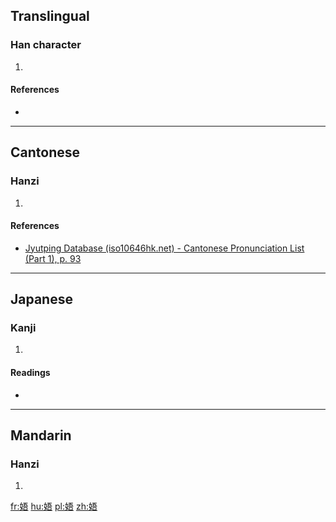 ==Translingual==

===Han character===
{{Han char|rn=38|rad=女|as=07|sn=10|four=|canj=女一一口 (VMMR)|ids=⿰[[女]][[吾]]}}

# {{defn|Han|sort=女07}}

====References====
* {{Han ref|kx=0263.160|dkj=06338|dj=0530.030|hdz=21050.030|uh=5A2A|ud=23082}}

----

==Cantonese==

===Hanzi===
{{yue-hanzi|jyut=[[ng4]], [[m4]]|y=ng4, m4}}

# {{defn|lang=yue|sort=女07}}

====References====
* [http://www.iso10646hk.net/jp/document/download.jsp Jyutping Database (iso10646hk.net) - Cantonese Pronunciation List (Part 1), p. 93]

----

==Japanese==

===Kanji===
{{ja-kanji|grade=|rs=女07}}

# {{defn|lang=ja|sort=女07}}

====Readings====
* {{ja-readings|on=[[ご]] (go), [[ぎょ]] (gyo)|kun=[[おんな]] (onna)}}

----

==Mandarin==

===Hanzi===
{{cmn-hanzi|pin=[[wú]] ([[wu2]]), [[āi]] ([[ai1]])|wg=wu<sup>2</sup>, ai<sup>1</sup>}}

# {{defn|lang=cmn|sort=女07}}

[[fr:娪]]
[[hu:娪]]
[[pl:娪]]
[[zh:娪]]